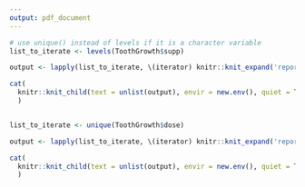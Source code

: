 ```yaml
---
output: pdf_document
---
```


```r

# use unique() instead of levels if it is a character variable
list_to_iterate <- levels(ToothGrowth$supp) 

output <- lapply(list_to_iterate, \(iterator) knitr::knit_expand('report_template_char.Rmd'))

cat(
  knitr::knit_child(text = unlist(output), envir = new.env(), quiet = TRUE)
  )



```

```r

list_to_iterate <- unique(ToothGrowth$dose)

output <- lapply(list_to_iterate, \(iterator) knitr::knit_expand('report_template_numeric.Rmd'))

cat(
  knitr::knit_child(text = unlist(output), envir = new.env(), quiet = TRUE)
  )



```

